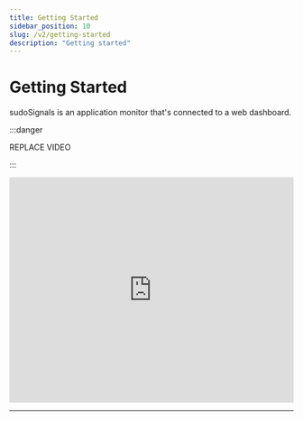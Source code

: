 ```yaml
---
title: Getting Started
sidebar_position: 10
slug: /v2/getting-started
description: "Getting started"
---
```



# Getting Started

sudoSignals is an application monitor that's connected to a web dashboard. 

:::danger 

REPLACE VIDEO

:::

<iframe src="https://player.vimeo.com/video/812113620?badge=0&amp;autopause=0&amp;player_id=0&amp;app_id=58479" width="100%" height= "400" frameborder="0" allow="autoplay; fullscreen; picture-in-picture" allowfullscreen title="sudoSignals | Getting Started"></iframe>

---
<DocCardList />

<!-- links -->